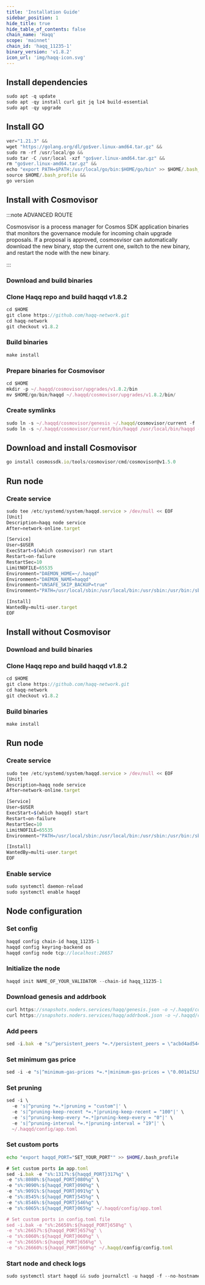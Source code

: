```yaml
---
title: 'Installation Guide'
sidebar_position: 1
hide_title: true
hide_table_of_contents: false
chain_name: 'Haqq'
scope: 'mainnet'
chain_id: 'haqq_11235-1'
binary_version: 'v1.8.2'
icon_url: 'img/haqq-icon.svg'
---
```



<PageTitle
  iconUrl="img/haqq-icon.svg"
  title="Haqq Installation Guide"
  chainId="haqq_11235-1"
  version="v1.8.2"
/>

## Install dependencies

```js
sudo apt -q update
sudo apt -qy install curl git jq lz4 build-essential
sudo apt -qy upgrade
```

## Install GO

```js
ver="1.21.3" &&
wget "https://golang.org/dl/go$ver.linux-amd64.tar.gz" &&
sudo rm -rf /usr/local/go &&
sudo tar -C /usr/local -xzf "go$ver.linux-amd64.tar.gz" &&
rm "go$ver.linux-amd64.tar.gz" &&
echo "export PATH=$PATH:/usr/local/go/bin:$HOME/go/bin" >> $HOME/.bash_profile &&
source $HOME/.bash_profile &&
go version
```

## Install with Cosmovisor

:::note ADVANCED ROUTE

Cosmosvisor is a process manager for Cosmos SDK application binaries that monitors the governance module for incoming chain upgrade proposals. If a proposal is approved, cosmosvisor can automatically download the new binary, stop the current one, switch to the new binary, and restart the node with the new binary.

:::

### Download and build binaries

### Clone Haqq repo and build haqqd v1.8.2

```js
cd $HOME
git clone https://github.com/haqq-network.git
cd haqq-network
git checkout v1.8.2
```

### Build binaries

```js
make install
```

### Prepare binaries for Cosmovisor

```js
cd $HOME
mkdir -p ~/.haqqd/cosmovisor/upgrades/v1.8.2/bin
mv $HOME/go/bin/haqqd ~/.haqqd/cosmovisor/upgrades/v1.8.2/bin/
```

### Create symlinks

```js
sudo ln -s ~/.haqqd/cosmovisor/genesis ~/.haqqd/cosmovisor/current -f
sudo ln -s ~/.haqqd/cosmovisor/current/bin/haqqd /usr/local/bin/haqqd -f
```

## Download and install Cosmovisor

```js
go install cosmossdk.io/tools/cosmovisor/cmd/cosmovisor@v1.5.0
```

## Run node

### Create service

```js
sudo tee /etc/systemd/system/haqqd.service > /dev/null << EOF
[Unit]
Description=haqq node service
After=network-online.target

[Service]
User=$USER
ExecStart=$(which cosmovisor) run start
Restart=on-failure
RestartSec=10
LimitNOFILE=65535
Environment="DAEMON_HOME=~/.haqqd"
Environment="DAEMON_NAME=haqqd"
Environment="UNSAFE_SKIP_BACKUP=true"
Environment="PATH=/usr/local/sbin:/usr/local/bin:/usr/sbin:/usr/bin:/sbin:/bin:/usr/games:/usr/local/games:/snap/bin:~/.haqqd/cosmovisor/current/bin"

[Install]
WantedBy=multi-user.target
EOF
```

## Install without Cosmovisor

### Download and build binaries

### Clone Haqq repo and build haqqd v1.8.2

```js
cd $HOME
git clone https://github.com/haqq-network.git
cd haqq-network
git checkout v1.8.2
```

### Build binaries

```js
make install
```

## Run node

### Create service

```js
sudo tee /etc/systemd/system/haqqd.service > /dev/null << EOF
[Unit]
Description=haqq node service
After=network-online.target

[Service]
User=$USER
ExecStart=$(which haqqd) start
Restart=on-failure
RestartSec=10
LimitNOFILE=65535
Environment="PATH=/usr/local/sbin:/usr/local/bin:/usr/sbin:/usr/bin:/sbin:/bin:/usr/games:/usr/local/games:/snap/bin"

[Install]
WantedBy=multi-user.target
EOF
```

### Enable service

```js
sudo systemctl daemon-reload
sudo systemctl enable haqqd
```

## Node configuration

### Set config

```js
haqqd config chain-id haqq_11235-1
haqqd config keyring-backend os
haqqd config node tcp://localhost:26657
```

### Initialize the node

```js
haqqd init NAME_OF_YOUR_VALIDATOR --chain-id haqq_11235-1
```

### Download genesis and addrbook

```js
curl https://snapshots.noders.services/haqq/genesis.json -o ~/.haqqd/config/genesis.json
curl https://snapshots.noders.services/haqq/addrbook.json -o ~/.haqqd/config/addrbook.json
```

### Add peers

```js
sed -i.bak -e "s/^persistent_peers *=.*/persistent_peers = \"acbd4ad54449c6e762628f957dd25f99955daa6c@haqq-rpc.noders.services:24056\"/" ~/.haqqd/config/config.toml
```

### Set minimum gas price

```js
sed -i -e "s|^minimum-gas-prices *=.*|minimum-gas-prices = \"0.001aISLM\"|" ~/.haqqd/config/app.toml
```

### Set pruning

```js
sed -i \
  -e 's|^pruning *=.*|pruning = "custom"|' \
  -e 's|^pruning-keep-recent *=.*|pruning-keep-recent = "100"|' \
  -e 's|^pruning-keep-every *=.*|pruning-keep-every = "0"|' \
  -e 's|^pruning-interval *=.*|pruning-interval = "19"|' \
  ~/.haqqd/config/app.toml
```

### Set custom ports

```bash
echo "export haqqd_PORT="SET_YOUR_PORT"" >> $HOME/.bash_profile
```

```js
# Set custom ports in app.toml
sed -i.bak -e "s%:1317%:${haqqd_PORT}317%g" \
-e "s%:8080%:${haqqd_PORT}080%g" \
-e "s%:9090%:${haqqd_PORT}090%g" \
-e "s%:9091%:${haqqd_PORT}091%g" \
-e "s%:8545%:${haqqd_PORT}545%g" \
-e "s%:8546%:${haqqd_PORT}546%g" \
-e "s%:6065%:${haqqd_PORT}065%g" ~/.haqqd/config/app.toml

# Set custom ports in config.toml file
sed -i.bak -e "s%:26658%:${haqqd_PORT}658%g" \
-e "s%:26657%:${haqqd_PORT}657%g" \
-e "s%:6060%:${haqqd_PORT}060%g" \
-e "s%:26656%:${haqqd_PORT}656%g" \
-e "s%:26660%:${haqqd_PORT}660%g" ~/.haqqd/config/config.toml
```

### Start node and check logs

```js
sudo systemctl start haqqd && sudo journalctl -u haqqd -f --no-hostname -o cat
```
